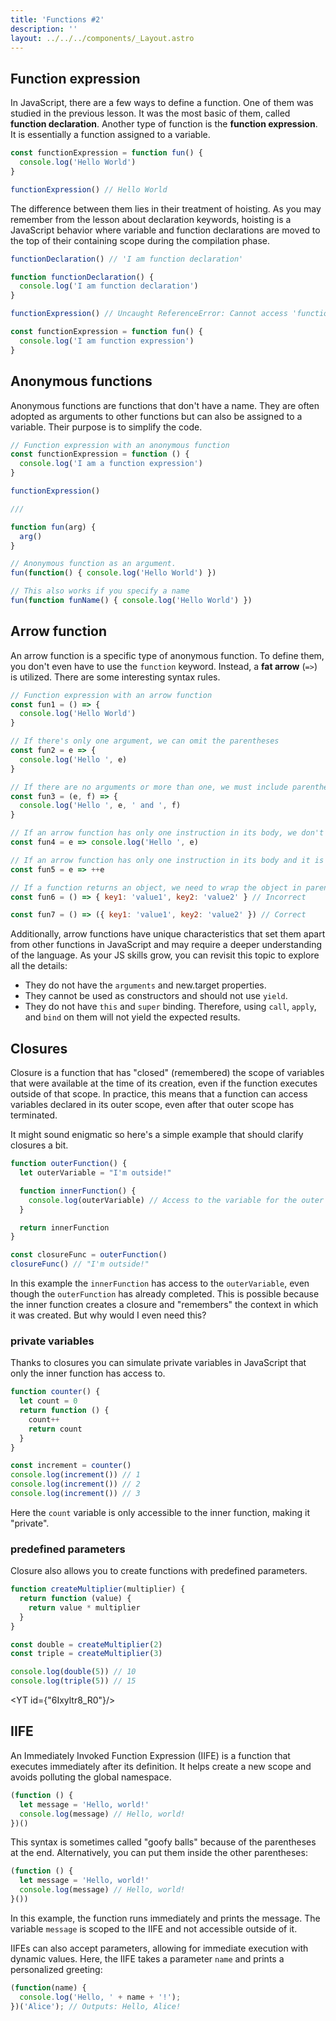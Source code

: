 ```yaml
---
title: 'Functions #2'
description: ''
layout: ../../../components/_Layout.astro
---
```



## Function expression

In JavaScript, there are a few ways to define a function. One of them was studied in the previous lesson. It was the most basic of them, called <b>function declaration</b>. Another type of function is the <b>function expression</b>. It is essentially a function assigned to a variable.

```javascript
const functionExpression = function fun() {
  console.log('Hello World')
}

functionExpression() // Hello World
```

The difference between them lies in their treatment of hoisting. As you may remember from the lesson about declaration keywords, hoisting is a JavaScript behavior where variable and function declarations are moved to the top of their containing scope during the compilation phase.

```javascript
functionDeclaration() // 'I am function declaration'

function functionDeclaration() {
  console.log('I am function declaration')
}

functionExpression() // Uncaught ReferenceError: Cannot access 'functionExpression' before initialization

const functionExpression = function fun() {
  console.log('I am function expression')
}
```

## Anonymous functions

Anonymous functions are functions that don't have a name. They are often adopted as arguments to other functions but can also be assigned to a variable. Their purpose is to simplify the code.

```javascript
// Function expression with an anonymous function
const functionExpression = function () {
  console.log('I am a function expression')
}

functionExpression() 

///

function fun(arg) {
  arg()
}

// Anonymous function as an argument.
fun(function() { console.log('Hello World') })

// This also works if you specify a name
fun(function funName() { console.log('Hello World') })
```

## Arrow function

An arrow function is a specific type of anonymous function. To define them, you don't even have to use the <code>function</code> keyword. Instead, a <b>fat arrow</b> (<code>=></code>) is utilized. There are some interesting syntax rules.

```javascript
// Function expression with an arrow function
const fun1 = () => {
  console.log('Hello World')
}

// If there's only one argument, we can omit the parentheses
const fun2 = e => {
  console.log('Hello ', e)
}

// If there are no arguments or more than one, we must include parentheses
const fun3 = (e, f) => {
  console.log('Hello ', e, ' and ', f)
}

// If an arrow function has only one instruction in its body, we don't need to use curly brackets
const fun4 = e => console.log('Hello ', e)

// If an arrow function has only one instruction in its body and it is a return statement, we don't need to type 'return'
const fun5 = e => ++e

// If a function returns an object, we need to wrap the object in parentheses; otherwise, there is confusion between the function body braces and the object braces
const fun6 = () => { key1: 'value1', key2: 'value2' } // Incorrect

const fun7 = () => ({ key1: 'value1', key2: 'value2' }) // Correct
```

Additionally, arrow functions have unique characteristics that set them apart from other functions in JavaScript and may require a deeper understanding of the language. As your JS skills grow, you can revisit this topic to explore all the details:

- They do not have the <code>arguments</code> and new.target properties.
- They cannot be used as constructors and should not use <code>yield</code>.
- They do not have <code>this</code> and <code>super</code> binding. Therefore, using <code>call</code>, <code>apply</code>, and <code>bind</code> on them will not yield the expected results.

## Closures

Closure is a function that has "closed" (remembered) the scope of variables that were available at the time of its creation, even if the function executes outside of that scope. In practice, this means that a function can access variables declared in its outer scope, even after that outer scope has terminated. 

It might sound enigmatic so here's a simple example that should clarify closures a bit.

```javascript
function outerFunction() {
  let outerVariable = "I'm outside!"

  function innerFunction() {
    console.log(outerVariable) // Access to the variable for the outer function
  }

  return innerFunction
}

const closureFunc = outerFunction()
closureFunc() // "I'm outside!"
```

In this example the <code>innerFunction</code> has access to the <code>outerVariable</code>, even though the <code>outerFunction</code> has already completed. This is possible because the inner function creates a closure and "remembers" the context in which it was created. But why would I even need this?

### private variables

Thanks to closures you can simulate private variables in JavaScript that only the inner function has access to.

```javascript
function counter() {
  let count = 0
  return function () {
    count++
    return count
  }
}

const increment = counter()
console.log(increment()) // 1
console.log(increment()) // 2
console.log(increment()) // 3
```

Here the <code>count</code> variable is only accessible to the inner function, making it "private".

### predefined parameters

Closure also allows you to create functions with predefined parameters.

```javascript
function createMultiplier(multiplier) {
  return function (value) {
    return value * multiplier
  }
}

const double = createMultiplier(2)
const triple = createMultiplier(3)

console.log(double(5)) // 10
console.log(triple(5)) // 15
```

<YT id={"6Ixyltr8_R0"}/>

## IIFE

An Immediately Invoked Function Expression (IIFE) is a function that executes immediately after its definition. It helps create a new scope and avoids polluting the global namespace.

```javascript
(function () {
  let message = 'Hello, world!'
  console.log(message) // Hello, world!
})()
```

This syntax is sometimes called "goofy balls" because of the parentheses at the end. Alternatively, you can put them inside the other parentheses:

```javascript
(function () {
  let message = 'Hello, world!'
  console.log(message) // Hello, world!
}())
```

In this example, the function runs immediately and prints the message. The variable <code>message</code> is scoped to the IIFE and not accessible outside of it.

IIFEs can also accept parameters, allowing for immediate execution with dynamic values. Here, the IIFE takes a parameter <code>name</code> and prints a personalized greeting:

```javascript
(function(name) {
  console.log('Hello, ' + name + '!');
})('Alice'); // Outputs: Hello, Alice!
```


